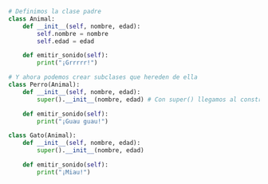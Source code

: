 ```python
# Definimos la clase padre
class Animal:
    def __init__(self, nombre, edad):
        self.nombre = nombre
        self.edad = edad

    def emitir_sonido(self):
        print("¡Grrrrr!")

# Y ahora podemos crear subclases que hereden de ella
class Perro(Animal):
    def __init__(self, nombre, edad):
        super().__init__(nombre, edad) # Con super() llegamos al constructor de la clase padre

    def emitir_sonido(self):
        print("¡Guau guau!")

class Gato(Animal):
    def __init__(self, nombre, edad):
        super().__init__(nombre, edad)

    def emitir_sonido(self):
        print("¡Miau!")
```